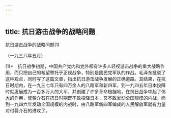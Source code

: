 ```yaml
---
---
---
```

title: 抗日游击战争的战略问题
---



抗日游击战争的战略问题(1)


（一九三八年五月）

(1)*　抗日战争初期，中国共产党内和党外都有许多人轻视游击战争的重大战略作用，而只把自己的希望寄托于正规战争，特别是国民党军队的作战。毛泽东批驳了这种观点，同时写了这篇文章，指出抗日游击战争发展的正确道路。其结果，在抗日时期内，在一九三七年只有四万余人的八路军和新四军，到一九四五年日本投降时就发展成为一百多万人的大军，并创建了许多革命根据地，在抗日战争中起了伟大的作用，使蒋介石在抗日时期既不敢投降日本，又不敢发动全国规模的内战，而到一九四六年发动全国规模的内战时，由八路军新四军编成的人民解放军就有力量对付蒋介石的进攻了。